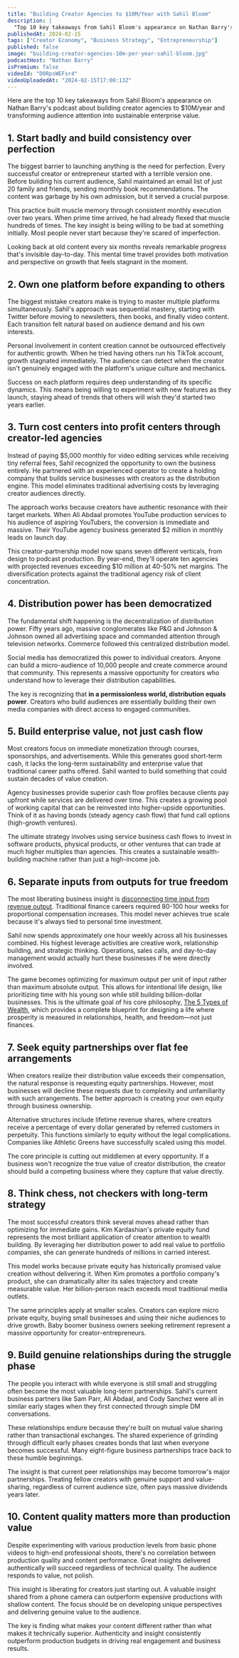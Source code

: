 ```yaml
---
title: "Building Creator Agencies to $10M/Year with Sahil Bloom"
description: |
  "Top 10 key takeaways from Sahil Bloom's appearance on Nathan Barry's podcast about building creator agencies to $10M/year and transforming audience attention into sustainable enterprise value."
publishedAt: 2024-02-15
tags: ["Creator Economy", "Business Strategy", "Entrepreneurship"]
published: false
image: "building-creator-agencies-10m-per-year-sahil-bloom.jpg"
podcastHost: "Nathan Barry"
isPremium: false
videoId: "D0RpsWEFsr4"
videoUploadedAt: "2024-02-15T17:00:13Z"
---
```



<PodcastSummaryPageLayout frontmatter={frontmatter}>
Here are the top 10 key takeaways from Sahil Bloom's appearance on Nathan Barry's podcast about building creator agencies to $10M/year and transforming audience attention into sustainable enterprise value.

## 1. Start badly and build consistency over perfection

The biggest barrier to launching anything is the need for perfection. Every successful creator or entrepreneur started with a terrible version one. Before building his current audience, Sahil maintained an email list of just 20 family and friends, sending monthly book recommendations. The content was garbage by his own admission, but it served a crucial purpose.

This practice built muscle memory through consistent monthly execution over two years. When prime time arrived, he had already flexed that muscle hundreds of times. The key insight is being willing to be bad at something initially. Most people never start because they're scared of imperfection.

Looking back at old content every six months reveals remarkable progress that's invisible day-to-day. This mental time travel provides both motivation and perspective on growth that feels stagnant in the moment.

## 2. Own one platform before expanding to others

The biggest mistake creators make is trying to master multiple platforms simultaneously. Sahil's approach was sequential mastery, starting with Twitter before moving to newsletters, then books, and finally video content. Each transition felt natural based on audience demand and his own interests.

Personal involvement in content creation cannot be outsourced effectively for authentic growth. When he tried having others run his TikTok account, growth stagnated immediately. The audience can detect when the creator isn't genuinely engaged with the platform's unique culture and mechanics.

Success on each platform requires deep understanding of its specific dynamics. This means being willing to experiment with new features as they launch, staying ahead of trends that others will wish they'd started two years earlier.

## 3. Turn cost centers into profit centers through creator-led agencies

Instead of paying $5,000 monthly for video editing services while receiving tiny referral fees, Sahil recognized the opportunity to own the business entirely. He partnered with an experienced operator to create a holding company that builds service businesses with creators as the distribution engine. This model eliminates traditional advertising costs by leveraging creator audiences directly.

The approach works because creators have authentic resonance with their target markets. When Ali Abdaal promotes YouTube production services to his audience of aspiring YouTubers, the conversion is immediate and massive. Their YouTube agency business generated $2 million in monthly leads on launch day.

This creator-partnership model now spans seven different verticals, from design to podcast production. By year-end, they'll operate ten agencies with projected revenues exceeding $10 million at 40-50% net margins. The diversification protects against the traditional agency risk of client concentration.

## 4. Distribution power has been democratized

The fundamental shift happening is the decentralization of distribution power. Fifty years ago, massive conglomerates like P&G and Johnson & Johnson owned all advertising space and commanded attention through television networks. Commerce followed this centralized distribution model.

Social media has democratized this power to individual creators. Anyone can build a micro-audience of 10,000 people and create commerce around that community. This represents a massive opportunity for creators who understand how to leverage their distribution capabilities.

The key is recognizing that **in a permissionless world, distribution equals power**. Creators who build audiences are essentially building their own media companies with direct access to engaged communities.

## 5. Build enterprise value, not just cash flow

Most creators focus on immediate monetization through courses, sponsorships, and advertisements. While this generates good short-term cash, it lacks the long-term sustainability and enterprise value that traditional career paths offered. Sahil wanted to build something that could sustain decades of value creation.

Agency businesses provide superior cash flow profiles because clients pay upfront while services are delivered over time. This creates a growing pool of working capital that can be reinvested into higher-upside opportunities. Think of it as having bonds (steady agency cash flow) that fund call options (high-growth ventures).

The ultimate strategy involves using service business cash flows to invest in software products, physical products, or other ventures that can trade at much higher multiples than agencies. This creates a sustainable wealth-building machine rather than just a high-income job.

## 6. Separate inputs from outputs for true freedom

The most liberating business insight is [disconnecting time input from revenue output](/blog/top-8-naval-ravikant-quotes-on-building-wealth-timeless-wisdom-for-modern-entrepreneurs). Traditional finance careers required 80-100 hour weeks for proportional compensation increases. This model never achieves true scale because it's always tied to personal time investment.

Sahil now spends approximately one hour weekly across all his businesses combined. His highest leverage activities are creative work, relationship building, and strategic thinking. Operations, sales calls, and day-to-day management would actually hurt these businesses if he were directly involved.

The game becomes optimizing for maximum output per unit of input rather than maximum absolute output. This allows for intentional life design, like prioritizing time with his young son while still building billion-dollar businesses. This is the ultimate goal of his core philosophy, [The 5 Types of Wealth](/blog/sahil-bloom-5-types-of-wealth), which provides a complete blueprint for designing a life where prosperity is measured in relationships, health, and freedom—not just finances.

## 7. Seek equity partnerships over flat fee arrangements

When creators realize their distribution value exceeds their compensation, the natural response is requesting equity partnerships. However, most businesses will decline these requests due to complexity and unfamiliarity with such arrangements. The better approach is creating your own equity through business ownership.

Alternative structures include lifetime revenue shares, where creators receive a percentage of every dollar generated by referred customers in perpetuity. This functions similarly to equity without the legal complications. Companies like Athletic Greens have successfully scaled using this model.

The core principle is cutting out middlemen at every opportunity. If a business won't recognize the true value of creator distribution, the creator should build a competing business where they capture that value directly.

## 8. Think chess, not checkers with long-term strategy

The most successful creators think several moves ahead rather than optimizing for immediate gains. Kim Kardashian's private equity fund represents the most brilliant application of creator attention to wealth building. By leveraging her distribution power to add real value to portfolio companies, she can generate hundreds of millions in carried interest.

This model works because private equity has historically promised value creation without delivering it. When Kim promotes a portfolio company's product, she can dramatically alter its sales trajectory and create measurable value. Her billion-person reach exceeds most traditional media outlets.

The same principles apply at smaller scales. Creators can explore micro private equity, buying small businesses and using their niche audiences to drive growth. Baby boomer business owners seeking retirement represent a massive opportunity for creator-entrepreneurs.

## 9. Build genuine relationships during the struggle phase

The people you interact with while everyone is still small and struggling often become the most valuable long-term partnerships. Sahil's current business partners like Sam Parr, Ali Abdaal, and Cody Sanchez were all in similar early stages when they first connected through simple DM conversations.

These relationships endure because they're built on mutual value sharing rather than transactional exchanges. The shared experience of grinding through difficult early phases creates bonds that last when everyone becomes successful. Many eight-figure business partnerships trace back to these humble beginnings.

The insight is that current peer relationships may become tomorrow's major partnerships. Treating fellow creators with genuine support and value-sharing, regardless of current audience size, often pays massive dividends years later.

## 10. Content quality matters more than production value

Despite experimenting with various production levels from basic phone videos to high-end professional shoots, there's no correlation between production quality and content performance. Great insights delivered authentically will succeed regardless of technical quality. The audience responds to value, not polish.

This insight is liberating for creators just starting out. A valuable insight shared from a phone camera can outperform expensive productions with shallow content. The focus should be on developing unique perspectives and delivering genuine value to the audience.

The key is finding what makes your content different rather than what makes it technically superior. Authenticity and insight consistently outperform production budgets in driving real engagement and business results.

</PodcastSummaryPageLayout>
